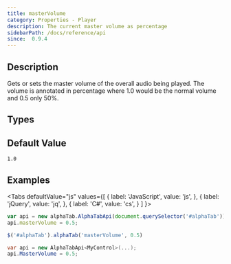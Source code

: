```yaml
---
title: masterVolume
category: Properties - Player
description: The current master volume as percentage
sidebarPath: /docs/reference/api
since:  0.9.4
---
```


<SinceBadge since="0.9.4" />


## Description
Gets or sets the master volume of the overall audio being played. The volume is annotated in percentage where 1.0 would be the normal volume and 0.5 only 50%.

## Types

<TypeTable>
    <TypeRow type="all" name="double" />
</TypeTable>

## Default Value

`1.0`

## Examples

<Tabs
  defaultValue="js"
  values={[
    { label: 'JavaScript', value: 'js', },
    { label: 'jQuery', value: 'jq', },
    { label: 'C#', value: 'cs', }
  ]
}>
<TabItem value="js">

```js
var api = new alphaTab.AlphaTabApi(document.querySelector('#alphaTab'));
api.masterVolume = 0.5;
```

</TabItem>
<TabItem value="jq">

```js
$('#alphaTab').alphaTab('masterVolume', 0.5)
```

</TabItem>
<TabItem value="cs">

```csharp
var api = new AlphaTabApi<MyControl>(...);
api.MasterVolume = 0.5;
```

</TabItem>
</Tabs>